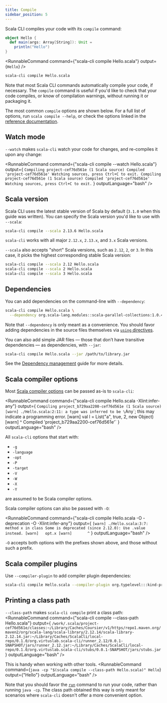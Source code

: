 ```yaml
---
title: Compile
sidebar_position: 5
---
```



Scala CLI compiles your code with its `compile` command:

```scala title=Hello.scala
object Hello {
  def main(args: Array[String]): Unit =
    println("Hello")
}
```

<RunnableCommand
    command={"scala-cli compile Hello.scala"}
    output={`Hello`}
/>

```bash
scala-cli compile Hello.scala
```

Note that most Scala CLI commands automatically compile your code, if necessary.
The `compile` command is useful if you'd like to check that your code compiles,
or know of compilation warnings, without running it or packaging it.

The most common `compile` options are shown below.
For a full list of options, run `scala compile --help`, or check the options linked in the
[reference documentation](../reference/commands.md#compile).

## Watch mode

`--watch` makes `scala-cli` watch your code for changes, and re-compiles it upon any change:

<RunnableCommand
    command={"scala-cli compile --watch Hello.scala"}
    output={
`Compiling project-cef76d561e (1 Scala source)
Compiled 'project-cef76d561e'
Watching sources, press Ctrl+C to exit.
Compiling project-cef76d561e (1 Scala source)
Compiled 'project-cef76d561e'
Watching sources, press Ctrl+C to exit.`
    }
    outputLanguage="bash"
/>

## Scala version

Scala CLI uses the latest stable version of Scala by default (`3.1.0` when this guide was written). You can specify the Scala version you'd like to use with `--scala`:

```bash ignore
scala-cli compile --scala 2.13.6 Hello.scala
```

`scala-cli` works with all major `2.12.x`, `2.13.x`, and `3.x` Scala versions.

`--scala` also accepts "short" Scala versions, such as `2.12`, `2`, or `3`. In this
case, it picks the highest corresponding stable Scala version:

```bash ignore
scala-cli compile --scala 2.12 Hello.scala
scala-cli compile --scala 2 Hello.scala
scala-cli compile --scala 3 Hello.scala
```

## Dependencies

You can add dependencies on the command-line with `--dependency`:

```bash
scala-cli compile Hello.scala \
  --dependency org.scala-lang.modules::scala-parallel-collections:1.0.4
```

Note that `--dependency` is only meant as a convenience. You should favor
adding dependencies in the source files themselves via [`using` directives](../guides/configuration.md#special-imports).

You can also add simple JAR files — those that don’t have transitive dependencies — as dependencies, with `--jar`:

```bash
scala-cli compile Hello.scala --jar /path/to/library.jar
```

See the [Dependency management](../guides/dependencies.md) guide for more details.

## Scala compiler options

Most [Scala compiler options](https://docs.scala-lang.org/overviews/compiler-options) can be passed as-is to `scala-cli`:

<RunnableCommand
    command={"scala-cli compile Hello.scala -Xlint:infer-any"}
    output={
`Compiling project_b729aa2200-cef76d561e (1 Scala source)
[warn] ./Hello.scala:2:11: a type was inferred to be \`Any\`; this may indicate a programming error.
[warn]   val l = List("a", true, 2, new Object)
[warn]           ^
Compiled 'project_b729aa2200-cef76d561e'`
    }
    outputLanguage="bash"
/>

All `scala-cli` options that start with:

- `-g`
- `-language`
- `-opt`
- `-P`
- `-target`
- `-V`
- `-W`
- `-X`
- `-Y`

are assumed to be Scala compiler options.

Scala compiler options can also be passed with `-O`:

<RunnableCommand
    command={"scala-cli compile Hello.scala -O -deprecation -O -Xlint:infer-any"}
    output={
`[warn] ./Hello.scala:3:7: method x in class Some is deprecated (since 2.12.0): Use .value instead.
[warn]   opt.x
[warn]       ^`
    }
    outputLanguage="bash"
/>

`-O` accepts both options with the prefixes shown above, and those without such a prefix.

## Scala compiler plugins
Use `--compiler-plugin` to add compiler plugin dependencies:

```bash
scala-cli compile Hello.scala --compiler-plugin org.typelevel:::kind-projector:0.13.2 --scala 2.12.14
```


## Printing a class path

`--class-path` makes `scala-cli compile` print a class path:
<RunnableCommand
    command={"scala-cli compile --class-path Hello.scala"}
    output={
`/work/.scala/project-cef76d561e/classes:~/Library/Caches/Coursier/v1/https/repo1.maven.org/maven2/org/scala-lang/scala-library/2.12.14/scala-library-2.12.14.jar:~/Library/Caches/ScalaCli/local-repo/0.1.0/org.virtuslab.scala-cli/runner_2.12/0.0.1-SNAPSHOT/jars/runner_2.12.jar:~/Library/Caches/ScalaCli/local-repo/0.1.0/org.virtuslab.scala-cli/stubs/0.0.1-SNAPSHOT/jars/stubs.jar`
    }
    outputLanguage="bash"
/>

This is handy when working with other tools.
<RunnableCommand
    command={`java -cp "$(scala compile --class-path Hello.scala)" Hello`}
    output={"Hello"}
    outputLanguage="bash"
/>

Note that you should favor the [`run`](./run.mdx) command to run your code, rather than running `java -cp`.
The class path obtained this way is only meant for scenarios where `scala-cli` doesn't offer a more convenient option.
